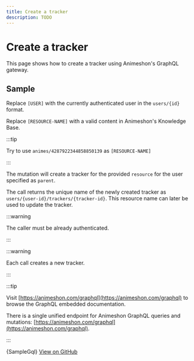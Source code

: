 ```yaml
---
title: Create a tracker
description: TODO
---
```


# Create a tracker

This page shows how to create a tracker using Animeshon's GraphQL gateway.

## Sample

Replace `[USER]` with the currently authenticated user in the `users/{id}` format.

Replace `[RESOURCE-NAME]` with a valid content in Animeshon's Knowledge Base.

:::tip

Try to use `animes/4287922344858850139` as `[RESOURCE-NAME]`

:::

The mutation will create a tracker for the provided `resource` for the user specified as `parent`.

The call returns the unique name of the newly created tracker as `users/{user-id}/trackers/{tracker-id}`. This resource name can later be used to update the tracker.

:::warning

The caller must be already authenticated.

:::

:::warning

Each call creates a new tracker.

:::

:::tip

Visit [https://animeshon.com/graphql](https://animeshon.com/graphql) to browse the GraphQL embedded documentation.

There is a single unified endpoint for Animeshon GraphQL queries and mutations: [https://animeshon.com/graphql](https://animeshon.com/graphql).

:::


<CodeBlock language="graphql">
  {SampleGql}
</CodeBlock>
<a href="https://github.com/animeapis/graphql-samples/blob/master/quickstarts/mutation-create-tracker.gql">View on GitHub</a>
